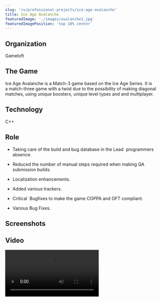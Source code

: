 ```yaml
---
slug: 'cv/professional-projects/ice-age-avalanche'
title: Ice Age Avalanche
featuredImage: './images/avalanche1.jpg'
featuredImagePosition: 'top 10% center'
---
```



## Organization

Gameloft

## The Game

Ice Age Avalanche is a Match-3 game based on the Ice Age Series. It is a match-three game with a twist due to the
possibility of making diagonal matches, using unique boosters, unique level types and and multiplayer.

## Technology

C++

## Role

-   Taking care of the build and bug database in the Lead  programmers absence.

-   Reduced the number of manual steps required when making QA submission builds.

-   Localization enhancements.

-   Added various trackers.

-   Critical  Bugfixes to make the game COPPA and OFT compliant.

-   Various Bug Fixes.

## Screenshots

<ImageGallery relativeDirectory={props.path} />

## Video

<Video src="https://www.youtube.com/embed/ibVEW136dqo" title="Ice Age Avalanche Video" />

## Downloads

[Itunes App Store](https://itunes.apple.com/app/id900133047)

[Google Play](https://play.google.com/store/apps/details?id=com.gameloft.android.ANMP.GloftILHM)
